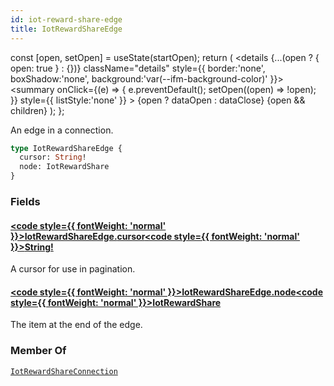 ```yaml
---
id: iot-reward-share-edge
title: IotRewardShareEdge
---
```









  const [open, setOpen] = useState(startOpen);
  return (
    <details {...(open ? { open: true } : {})} className="details" style={{ border:'none', boxShadow:'none', background:'var(--ifm-background-color)' }}>
      <summary
        onClick={(e) => {
          e.preventDefault();
          setOpen((open) => !open);
        }}
        style={{ listStyle:'none' }}
      >
      {open ? dataOpen : dataClose}
      </summary>
      {open && children}
    </details>
  );
};








An edge in a connection.


```graphql
type IotRewardShareEdge {
  cursor: String!
  node: IotRewardShare
}
```




### Fields

#### [<code style={{ fontWeight: 'normal' }}>IotRewardShareEdge.<b>cursor</b></code>](#)<Bullet />[<code style={{ fontWeight: 'normal' }}><b>String!</b></code>](/graphql/schema/types/scalars/string.mdx) <Badge class="badge badge--secondary badge--non_null" text="non-null"/> <Badge class="badge badge--secondary " text="scalar"/> 
A cursor for use in pagination.


#### [<code style={{ fontWeight: 'normal' }}>IotRewardShareEdge.<b>node</b></code>](#)<Bullet />[<code style={{ fontWeight: 'normal' }}><b>IotRewardShare</b></code>](/graphql/schema/types/objects/iot-reward-share.mdx) <Badge class="badge badge--secondary " text="object"/> 
The item at the end of the edge.






### Member Of

[`IotRewardShareConnection`](/graphql/schema/types/objects/iot-reward-share-connection.mdx)  <Badge class="badge badge--secondary badge--relation" text="object"/>